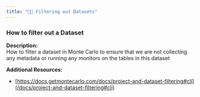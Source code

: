 ```yaml
---
title: "🧑‍🎓 Filtering out Datasets"
---
```


### How to filter out a Dataset

**Description:**  
How to filter a dataset in Monte Carlo to ensure that we are not collecting any metadata or running any monitors on the tables in this dataset 

**Additional Resources:** 

* [https://docs.getmontecarlo.com/docs/project-and-dataset-filtering#cli](/docs/project-and-dataset-filtering#cli)